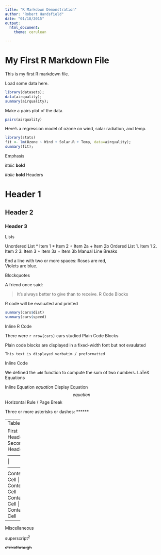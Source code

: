 ```yaml
---
title: "R Markdown Demonstration"
author: "Robert Handsfield"
date: "01/18/2015"
output:
  html_document:
    theme: cerulean

---
```


My First R Markdown File
=========================

This is my first R markdown file.

Load some data here.
```r
library(datasets);
data(airquality);
summary(airquality);
```

Make a pairs plot of the data.
```r
pairs(airquality)
```
Here's a regression model of ozone on wind, solar radiation, and temp.
```r
library(stats)
fit <- lm(Ozone ~ Wind + Solar.R + Temp, data=airquality);
summary(fit);
```

Emphasis

*italic*   **bold**

_italic_   __bold__
Headers

# Header 1

## Header 2

### Header 3
Lists

Unordered List
* Item 1
* Item 2
    + Item 2a
    + Item 2b
Ordered List
1. Item 1
2. Item 2
3. Item 3
    + Item 3a
    + Item 3b
Manual Line Breaks

End a line with two or more spaces:
Roses are red,   
Violets are blue.

Blockquotes

A friend once said:

> It's always better to give 
> than to receive.
R Code Blocks

R code will be evaluated and printed
```r
summary(cars$dist)
summary(cars$speed)
```
Inline R Code

There were `r nrow(cars)` cars studied
Plain Code Blocks

Plain code blocks are displayed in a fixed-width font but not evaulated
```
This text is displayed verbatim / preformatted
```
Inline Code

We defined the `add` function to 
compute the sum of two numbers.
LaTeX Equations

Inline Equation
$equation$
Display Equation
$$ equation $$
Horizontal Rule / Page Break

Three or more asterisks or dashes:
******

------
Tables

First Header  | Second Header
------------- | -------------
Content Cell  | Content Cell
Content Cell  | Content Cell
-----


Miscellaneous

superscript^2^

~~strikethrough~~










